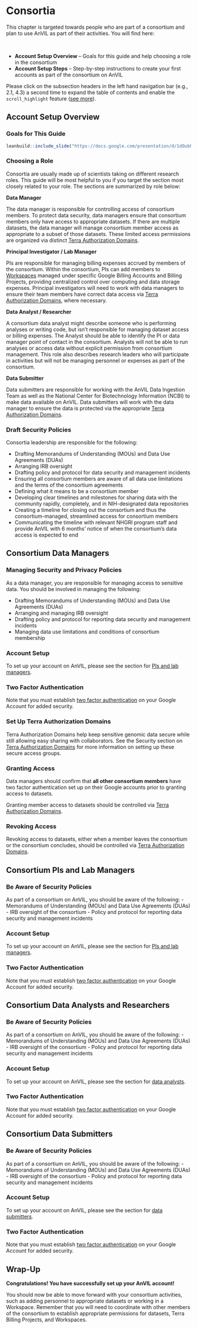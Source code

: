 # Consortia

This chapter is targeted towards people who are part of a consortium and plan to use AnVIL as part of their activities. You will find here:

<br>
<!-- The capital letter above alters the formatting for the bullet points below -->

- **Account Setup Overview** -- Goals for this guide and help choosing a role in the consortium
- **Account Setup Steps** -- Step-by-step instructions to create your first accounts as part of the consortium on AnVIL

::: {.fyi}
Please click on the subsection headers in the left hand 
navigation bar (e.g., 2.1, 4.3) a second time to expand the 
table of contents and enable the `scroll_highlight` feature 
([see more](introduction.html#scroll-highlight)).
:::

## Account Setup Overview {#overview-consortia}

### Goals for This Guide

```r
leanbuild::include_slide("https://docs.google.com/presentation/d/1dOubh-sTo5K3okZXx_7OVvUaRO58UzDn7w-pWwHD8CE/edit#slide=id.gd5c49c5c55_0_165")
```

### Choosing a Role

Consortia are usually made up of scientists taking on different research roles. This guide will be most helpful to you if you target the section most closely related to your role. The sections are summarized by role below:

**Data Manager**

The data manager is responsible for controlling access of consortium members. To protect data security, data managers ensure that consortium members only have access to appropriate datasets. If there are multiple datasets, the data manager will manage consortium member access as appropriate to a subset of those datasets. These limited access permissions are organized via distinct [Terra Authorization Domains](authorization-domains.html).

**Principal Investigator / Lab Manager**

PIs are responsible for managing billing expenses accrued by members of the consortium. Within the consortium, PIs can add members to [Workspaces](workspaces.html) managed under specific Google Billing Accounts and Billing Projects, providing centralized control over computing and data storage expenses. Principal investigators will need to work with data managers to ensure their team members have correct data access via [Terra Authorization Domains](authorization-domains.html), where necessary.

**Data Analyst / Researcher**

A consortium data analyst might describe someone who is performing analyses or writing code, but isn't responsible for managing dataset access or billing expenses. The Analyst should be able to identify the PI or data manager point of contact in the consortium. Analysts will not be able to run analyses or access data without explicit permission from consortium management. This role also describes research leaders who will participate in activities but will not be managing personnel or expenses as part of the consortium.

**Data Submitter**

Data submitters are responsible for working with the AnVIL Data Ingestion Team as well as the National Center for Biotechnology Information (NCBI) to make data available on AnVIL. Data submitters will work with the data manager to ensure the data is protected via the appropriate [Terra Authorization Domains](authorization-domains.html).

### Draft Security Policies

Consortia leadership are responsible for the following:

- Drafting Memorandums of Understanding (MOUs) and Data Use Agreements (DUAs)
- Arranging IRB oversight
- Drafting policy and protocol for data security and management incidents
- Ensuring all consortium members are aware of all data use limitations and the terms of the consortium agreements
- Defining what it means to be a consortium member
- Developing clear timelines and milestones for sharing data with the community rapidly, completely, and in NIH-designated data repositories
- Creating a timeline for closing out the consortium and thus the consortium-managed, streamlined access for consortium members
- Communicating the timeline with relevant NHGRI program staff and provide AnVIL with 6 months' notice of when the consortium's data access is expected to end

## Consortium Data Managers

### Managing Security and Privacy Policies

As a data manager, you are responsible for managing access to sensitive data. You should be involved in managing the following:  

- Drafting Memorandums of Understanding (MOUs) and Data Use Agreements (DUAs)  
- Arranging and managing IRB oversight  
- Drafting policy and protocol for reporting data security and management incidents  
- Managing data use limitations and conditions of consortium membership  

### Account Setup

To set up your account on AnVIL, please see the section for [PIs and lab managers](pis-and-lab-managers.html#overview-pis).

### Two Factor Authentication

Note that you must establish [two factor authentication](https://support.google.com/accounts/answer/185839?co=GENIE.Platform%3DDesktop&hl=en) on your Google Account for added security. 

### Set Up Terra Authorization Domains

Terra Authorization Domains help keep sensitive genomic data secure while still allowing easy sharing with collaborators. See the Security section on [Terra Authorization Domains](authorization-domains.html) for more information on setting up these secure access groups.

### Granting Access

Data managers should confirm that **all other consortium members** have two factor authentication set up on their Google accounts prior to granting access to datasets. 

Granting member access to datasets should be controlled via [Terra Authorization Domains](authorization-domains.html).

### Revoking Access

Revoking access to datasets, either when a member leaves the consortium or the consortium concludes, should be controlled via [Terra Authorization Domains](authorization-domains.html).

## Consortium PIs and Lab Managers

### Be Aware of Security Policies

As part of a consortium on AnVIL, you should be aware of the following:
- Memorandums of Understanding (MOUs) and Data Use Agreements (DUAs)
- IRB oversight of the consortium
- Policy and protocol for reporting data security and management incidents

### Account Setup

To set up your account on AnVIL, please see the section for [PIs and lab managers](pis-and-lab-managers.html#overview-pis).

### Two Factor Authentication

Note that you must establish [two factor authentication](https://support.google.com/accounts/answer/185839?co=GENIE.Platform%3DDesktop&hl=en) on your Google Account for added security.

## Consortium Data Analysts and Researchers

### Be Aware of Security Policies

As part of a consortium on AnVIL, you should be aware of the following:
- Memorandums of Understanding (MOUs) and Data Use Agreements (DUAs)
- IRB oversight of the consortium
- Policy and protocol for reporting data security and management incidents

### Account Setup

To set up your account on AnVIL, please see the section for [data analysts](data-analysts.html#overview-analysts).

### Two Factor Authentication

Note that you must establish [two factor authentication](https://support.google.com/accounts/answer/185839?co=GENIE.Platform%3DDesktop&hl=en) on your Google Account for added security.

## Consortium Data Submitters

### Be Aware of Security Policies

As part of a consortium on AnVIL, you should be aware of the following:
- Memorandums of Understanding (MOUs) and Data Use Agreements (DUAs)
- IRB oversight of the consortium
- Policy and protocol for reporting data security and management incidents

### Account Setup

To set up your account on AnVIL, please see the section for [data submitters](https://anvilproject.org/learn/data-submitters/submission-guide/data-submitters-overview).

### Two Factor Authentication

Note that you must establish [two factor authentication](https://support.google.com/accounts/answer/185839?co=GENIE.Platform%3DDesktop&hl=en) on your Google Account for added security.

## Wrap-Up {#consortia-wrap-up}

**Congratulations! You have successfully set up your AnVIL account!**

You should now be able to move forward with your consortium activities, such as adding personnel to appropriate datasets or working in a Workspace. Remember that you will need to coordinate with other members of the consortium to establish appropriate permissions for datasets, Terra Billing Projects, and Workspaces.
